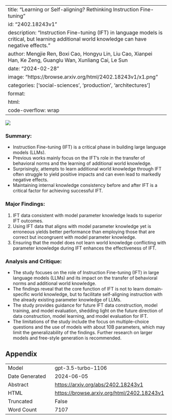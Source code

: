
---
title: "Learning or Self-aligning? Rethinking Instruction Fine-tuning"
id: "2402.18243v1"
description: "Instruction Fine-tuning (IFT) in language models is critical, but learning additional world knowledge can have negative effects."
author: Mengjie Ren, Boxi Cao, Hongyu Lin, Liu Cao, Xianpei Han, Ke Zeng, Guanglu Wan, Xunliang Cai, Le Sun
date: "2024-02-28"
image: "https://browse.arxiv.org/html/2402.18243v1/x1.png"
categories: ['social-sciences', 'production', 'architectures']
format:
  html:
    code-overflow: wrap
---

![](https://browse.arxiv.org/html/2402.18243v1/x1.png)

### **Summary:**
- Instruction Fine-tuning (IFT) is a critical phase in building large language models (LLMs).
- Previous works mainly focus on the IFT’s role in the transfer of behavioral norms and the learning of additional world knowledge.
- Surprisingly, attempts to learn additional world knowledge through IFT often struggle to yield positive impacts and can even lead to markedly negative effects.
- Maintaining internal knowledge consistency before and after IFT is a critical factor for achieving successful IFT.

### Major Findings:
1. IFT data consistent with model parameter knowledge leads to superior IFT outcomes.
2. Using IFT data that aligns with model parameter knowledge yet is erroneous yields better performance than employing those that are correct but incongruent with model parameter knowledge.
3. Ensuring that the model does not learn world knowledge conflicting with parameter knowledge during IFT enhances the effectiveness of IFT.

### Analysis and Critique:
- The study focuses on the role of Instruction Fine-tuning (IFT) in large language models (LLMs) and its impact on the transfer of behavioral norms and additional world knowledge.
- The findings reveal that the core function of IFT is not to learn domain-specific world knowledge, but to facilitate self-aligning instruction with the already existing parameter knowledge of LLMs.
- The study provides guidance for future IFT data construction, model training, and model evaluation, shedding light on the future direction of data construction, model learning, and model evaluation for IFT.
- The limitations of the study include the focus on multiple-choice questions and the use of models with about 10B parameters, which may limit the generalizability of the findings. Further research on larger models and free-style generation is recommended.

## Appendix

|          |          |
|----------|----------|
| Model     | gpt-3.5-turbo-1106       |
| Date Generated     | 2024-06-05       |
| Abstract | [https://arxiv.org/abs/2402.18243v1](https://arxiv.org/abs/2402.18243v1)        |
| HTML     | [https://browse.arxiv.org/html/2402.18243v1](https://browse.arxiv.org/html/2402.18243v1)       |
| Truncated       | False       |
| Word Count       | 7107       |